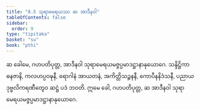 ```yaml
---
title: "8.5 သုရာမေရယဿ ဆ အာဒီနဝါ"
tableOfContents: false
sidebar:
  order: 9
type: "tipitaka"
basket: "su"
book: "pthi"
---
```



<DynamicBreadcrumb />

<Division number="248" book="pthi">

<Paragraph number="586" book="pthi">
ဆ ခေါမေ, ဂဟပတိပုတ္တ, အာဒီနဝါ သုရာမေရယမဇ္ဇပ္ပမာဒဋ္ဌာနာနုယောဂေ. သန္ဒိဋ္ဌိကာ ဓနဇာနိ, ကလဟပ္ပဝဍ္ဎနီ, ရောဂါနံ အာယတနံ, အကိတ္တိသဉ္ဇနနီ, ကောပီနနိဒံသနီ, ပညာယ ဒုဗ္ဗလိကရဏီတွေဝ ဆဋ္ဌံ ပဒံ ဘဝတိ. ဣမေ ခေါ, ဂဟပတိပုတ္တ, ဆ အာဒီနဝါ သုရာမေရယမဇ္ဇပ္ပမာဒဋ္ဌာနာနုယောဂေ.
</Paragraph>
</Division>